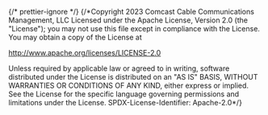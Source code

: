 ﻿{/* prettier-ignore */}
{/*Copyright 2023 Comcast Cable Communications Management, LLC
Licensed under the Apache License, Version 2.0 (the "License");
you may not use this file except in compliance with the License.
You may obtain a copy of the License at

http://www.apache.org/licenses/LICENSE-2.0

Unless required by applicable law or agreed to in writing, software
distributed under the License is distributed on an "AS IS" BASIS,
WITHOUT WARRANTIES OR CONDITIONS OF ANY KIND, either express or implied.
See the License for the specific language governing permissions and
limitations under the License.
SPDX-License-Identifier: Apache-2.0\*/}


<Meta of={IconStories} />

<Title />

Renders icon paths and inline svgs

## Source

https://github.com/rdkcentral/Lightning-UI-Components/blob/develop/packages/@lightningjs/ui-components/src/components/Icon/Icon.js

## Usage

`Icon` requires three properties, `icon`, `w` and `h`

```js
import { Icon } from '@lightningjs/ui-components';

class Example extends lng.Component {
  static _template() {
    return {
      Icon: {
        type: Icon,
        w: 50,
        h: 50,
        icon: 'path/to/icon.png'
      }
    };
  }
}
```

A valid `icon` value can be any path to any [common image type](https://developer.mozilla.org/en-US/docs/Web/Media/Formats/Image_types) or an inline SVG.

## API

### Properties

| name  | type    | required | default   | description                                                                                                            |
| ----- | ------- | -------- | --------- | ---------------------------------------------------------------------------------------------------------------------- |
| color | string  | false    | undefined | icon color                                                                                                             |
| fixed | boolean | false    | false     | when `true`, icon width and height will not dynamically resize to the final texture's `finalW` and `finalH` properties |
| icon  | string  | true     | undefined | path to image or inline SVG XML                                                                                        |

### Style Properties

| name  | type   | description                                   |
| ----- | ------ | --------------------------------------------- |
| color | string | icon color (can only be applied on png icons) |
